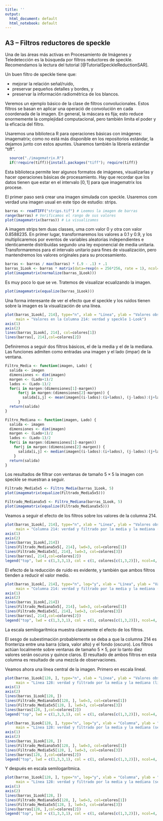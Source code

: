 ```yaml
---
title: ''
output:
  html_document: default
  html_notebook: default
---
```


## A3 -- Filtros reductores de speckle

Una de las áreas más activas en Procesamiento de Imágenes y Teledetección es la búsqueda por filtros reductores de speckle.
Recomendamos la lectura del tutorial [@TutorialSpeckleReductionSAR].

Un buen filtro de speckle tiene que:

- mejorar la relación señal/ruido,
- preservar pequeños detalles y bordes, y
- preservar la información radiométrica de los blancos.

Veremos un ejemplo básico de la clase de filtros convolucionales.
Estos filtros se basan en aplicar una operació de convolución en cada coordenada de la imagen.
En general, la máscara es fija; esto reduce enormemente la complejidad computacional, pero también limita el poder y la eficacia del filtro.

Usaremos una biblioteca R para operaciones básicas con imágenes: imagematrix; como no está más disponible en los repositorios estándar, la dejamos junto con estos apuntes.
Usaremos también la librería estándar "tiff".

```r
  source("./imagematrix.R")
  if(!require(tiff)){install.packages("tiff"); require(tiff)}

```

Esta biblioteca permite leer algunos formatos de imágenes, visualizarlas y hacer operaciones básicas de procesamiento.
Hay que recordar que los datos tienen que estar en el intervalo $[0,1]$ para que imagematrix los procese.

El primer paso será crear una imagen simulada con speckle.
Usaremos com verdad una imagen usual en este tipo de estudio: strips.

```r
barras <- readTIFF("strips.tif") # Leemos la imagen de barras
range(barras) # Verificamos el rango de sus valores
plot(imagematrix(barras)) # La visualizamos
```

A imagem strips tem duas classes, uma com valor $0$ y otra con valor $0.8588235$.
En primer lugar, transformaremos los valores a $0.1$ y $0.9$, y los multiplicaremos por eventos de variables aleatorias independientes e identicamente distribuídas segundo una ley exponencial de media unitaria.
Transformaremos para el intervalo unitario para fines de visualización, pero mantendremos los valores originales para su procesamiento.

```r
barras <- barras / max(barras) * (.9 - .1) + .1
barras_1Look <- barras * matrix(data=rexp(n = 256*256, rate = 1), ncol=256, nrow = 256)
plot(imagematrix(normalize(barras_1Look)))
```

Es muy poco lo que se ve.
Tratemos de visualizar ecualizando la imagen.

```r
plot(imagematrix(equalize(barras_1Look)))
```

Una forma interesante de ver el efecto que el speckle y los ruidos tienen sobre la imagen es la visualización de una línea.

```r
plot(barras_1Look[, 214], type="n", xlab = "Línea", ylab = "Valores observados", axes = FALSE,
     main = "Valores en la Columna 214: verdad y speckle 1-Look")
axis(1)
axis(2)
lines(barras_1Look[, 214], col=colores[1])
lines(barras[, 214],col=colores[2])
```

Definiremos a seguir dos filtros básicos, el de la media y el de la mediana.
Las funciones admiten como entradas una imagen y el lado (impar) de la ventana.

```r
Filtro_Media <- function(imagen, Lado) {
  salida <- imagen
  dimensiones <- dim(imagen)
  margen <- (Lado+1)/2
  lados <- (Lado-1)/2
  for(i in margen:(dimensiones[1]-margen))
      for(j in margen:(dimensiones[2]-margen)) {
        salida[i,j] <- mean(imagen[(i-lados):(i+lados), (j-lados):(j+lados)])
      }
  return(salida)
}

Filtro_Mediana <- function(imagen, Lado) {
  salida <- imagen
  dimensiones <- dim(imagen)
  margen <- (Lado+1)/2
  lados <- (Lado-1)/2
  for(i in margen:(dimensiones[1]-margen))
    for(j in margen:(dimensiones[2]-margen)) {
      salida[i,j] <- median(imagen[(i-lados):(i+lados), (j-lados):(j+lados)])
    }
  return(salida)
}
```

Los resultados de filtrar con ventanas de tamaño $5\times 5$ la imagen con speckle se muestran a seguir.

```r
Filtrado_Media5x5 <- Filtro_Media(barras_1Look, 5)
plot(imagematrix(equalize(Filtrado_Media5x5)))
```

```r
Filtrado_Mediana5x5 <- Filtro_Mediana(barras_1Look, 5)
plot(imagematrix(equalize(Filtrado_Mediana5x5)))
```

Veamos a seguir el efecto de los filtros sobre los valores de la columna 214.

```r
plot(barras_1Look[, 214], type="n", xlab = "Línea", ylab = "Valores observados", axes = FALSE,
     main = "Columna 214: verdad y filtrado por la media y la mediana (lineal)")
axis(1)
axis(2)
lines(barras_1Look[,214])
lines(Filtrado_Mediana5x5[, 214], lwd=3, col=colores[1])
lines(Filtrado_Media5x5[, 214], lwd=3, col=colores[3])
lines(barras[, 214],col=colores[2])
legend("top", lwd = c(1,3,3,1), col = c(1, colores[c(1,3,2)]), ncol=4, legend = c("Speckle", "Mediana", "Media", "Verdad"))
```

El efecto de la reducción de ruido es evidente, y también que ambos filtros tienden a reducir el valor medio.

```r
plot(barras_1Look[, 214], type="n", log="y", xlab = "Línea", ylab = "Valores observados", axes = FALSE,
     main = "Columna 214: verdad y filtrado por la media y la mediana (semilogarítmico)")
axis(1)
axis(2)
lines(barras_1Look[,214])
lines(Filtrado_Mediana5x5[, 214], lwd=3, col=colores[1])
lines(Filtrado_Media5x5[, 214], lwd=3, col=colores[3])
lines(barras[, 214],col=colores[2])
legend("top", lwd = c(1,3,3,1), col = c(1, colores[c(1,3,2)]), ncol=4, legend = c("Speckle", "Mediana", "Media", "Verdad"))
```

La escala semilogarítmica muestra claramente el efecto de los filtros.

El sesgo de subestimación probablemente se deba a que la columna 214 es fronteriza entre una barra (clara, valor alto) y el fondo (oscuro).
Los filtros actúan localmente sobre ventanas de tamaño $5\times5$, por lo tanto diez valores serán oscuros y quince claros.
El resultado de ambos filtros en esta columna es resultado de una mezcla de observaciones.

Veamos ahora una línea central de la imagen.
Primero en escala lineal.

```r
plot(barras_1Look[128, ], type="n", xlab = "Línea", ylab = "Valores observados", axes = FALSE,
     main = "Línea 128: verdad y filtrado por la media y la mediana (lineal)")
axis(1)
axis(2)
lines(barras_1Look[128, ])
lines(Filtrado_Mediana5x5[128, ], lwd=3, col=colores[1])
lines(Filtrado_Media5x5[128, ], lwd=3, col=colores[3])
lines(barras[128, ],col=colores[2])
legend("top", lwd = c(1,3,3,1), col = c(1, colores[c(1,3,2)]), ncol=4, legend = c("Speckle", "Mediana", "Media", "Verdad"))

plot(barras_1Look[128, ], type="n", log="y", xlab = "Columna", ylab = "Valores observados", axes = FALSE,
     main = "Línea 128: verdad y filtrado por la media y la mediana (semilogarítmico)")
axis(1)
axis(2)
lines(barras_1Look[128, ])
lines(Filtrado_Mediana5x5[128, ], lwd=3, col=colores[1])
lines(Filtrado_Media5x5[128, ], lwd=3, col=colores[3])
lines(barras[128, ],col=colores[2])
legend("top", lwd = c(1,3,3,1), col = c(1, colores[c(1,3,2)]), ncol=4, legend = c("Speckle", "Mediana", "Media", "Verdad"))
```

Y después en escala semilogarítmica.

```r
plot(barras_1Look[128, ], type="n", log="y", xlab = "Columna", ylab = "Valores observados", axes = FALSE,
     main = "Línea 128: verdad y filtrado por la media y la mediana (semilogarítmico)")
axis(1)
axis(2)
lines(barras_1Look[128, ])
lines(Filtrado_Mediana5x5[128, ], lwd=3, col=colores[1])
lines(Filtrado_Media5x5[128, ], lwd=3, col=colores[3])
lines(barras[128, ],col=colores[2])
legend("top", lwd = c(1,3,3,1), col = c(1, colores[c(1,3,2)]), ncol=4, legend = c("Speckle", "Mediana", "Media", "Verdad"))
```